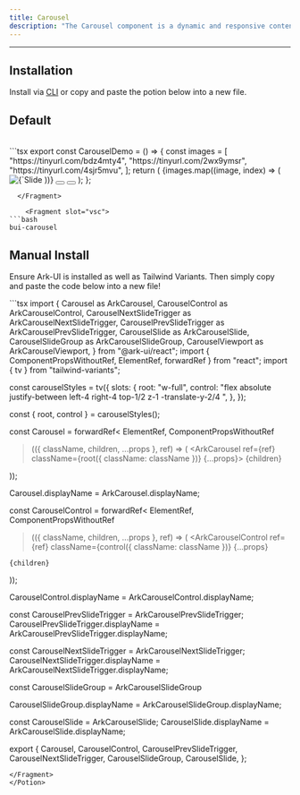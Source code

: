 ```yaml
---
title: Carousel
description: "The Carousel component is a dynamic and responsive content display tool for your applications. It provides support for various configurations, including slide alignment, text direction, and slide orientation."
---
```


---


## Installation

Install via <a href="/docs/getting-started/cli">CLI</a> or copy and paste the potion below into a new file.

## Default 

<div class="p-4 w-full flex justify-center items-center bg-surface-2 rounded-md">
    <div className="flex items-center w-full h-72">
      <Carousel client:load/>
    </div>
</div>

<br />

<DemoTabs solidDisabled vueDisabled>
  <Fragment slot="code">
```tsx
export const CarouselDemo = () => {
  const images = [
    "https://tinyurl.com/bdz4mty4",
    "https://tinyurl.com/2wx9ymsr",
    "https://tinyurl.com/4sjr5mvu",
  ];
  return (
    <Carousel>
      <CarouselSlideGroup>
        {images.map((image, index) => (
          <CarouselSlide key={index} index={index}>
            <img
              src={image}
              alt={`Slide Image ${index}`}
              className="h-56 w-full object-cover"
            />
          </CarouselSlide>
        ))}
      </CarouselSlideGroup>
      <CarouselControl>
        <CarouselPrevSlideTrigger asChild>
          <button>
            <ChevronLeftSquare
              aria-label="Previous Slide"
              className="h-8 w-8 text-white"
            />
          </button>
        </CarouselPrevSlideTrigger>
        <CarouselNextSlideTrigger asChild>
          <button>
            <ChevronRightSquare
              aria-label="Next Slide"
              className="h-8 w-8 text-white"
            />
          </button>
        </CarouselNextSlideTrigger>
      </CarouselControl>
    </Carousel>
  );
};

```
  </Fragment>

    <Fragment slot="vsc">
```bash
bui-carousel
```
  </Fragment>
</DemoTabs>

## Manual Install

<p>
  Ensure Ark-UI is installed as well as Tailwind Variants. Then simply copy and
  paste the code below into a new file!
</p>

<Potion>
<Fragment slot="contentSlot">
```tsx
import {
  Carousel as ArkCarousel,
  CarouselControl as ArkCarouselControl,
  CarouselNextSlideTrigger as ArkCarouselNextSlideTrigger,
  CarouselPrevSlideTrigger as ArkCarouselPrevSlideTrigger,
  CarouselSlide as ArkCarouselSlide,
  CarouselSlideGroup as ArkCarouselSlideGroup,
  CarouselViewport as ArkCarouselViewport,
} from "@ark-ui/react";
import { ComponentPropsWithoutRef, ElementRef, forwardRef } from "react";
import { tv } from "tailwind-variants";

const carouselStyles = tv({
  slots: {
    root: "w-full",
    control: "flex absolute justify-between left-4 right-4 top-1/2 z-1 -translate-y-2/4	",
  },
});

const { root, control } = carouselStyles();

const Carousel = forwardRef<
  ElementRef<typeof ArkCarousel>,
  ComponentPropsWithoutRef<typeof ArkCarousel>
>(({ className, children, ...props }, ref) => (
  <ArkCarousel ref={ref} className={root({ className: className })} {...props}>
    <ArkCarouselViewport className="relative overflow-x-hidden">
      {children}
    </ArkCarouselViewport>
  </ArkCarousel>
));

Carousel.displayName = ArkCarousel.displayName;

const CarouselControl = forwardRef<
  ElementRef<typeof ArkCarouselControl>,
  ComponentPropsWithoutRef<typeof ArkCarouselControl>
>(({ className, children, ...props }, ref) => (
  <ArkCarouselControl
    ref={ref}
    className={control({ className: className })}
    {...props}
  >
    {children}
  </ArkCarouselControl>
));

CarouselControl.displayName = ArkCarouselControl.displayName;

const CarouselPrevSlideTrigger = ArkCarouselPrevSlideTrigger;
CarouselPrevSlideTrigger.displayName = ArkCarouselPrevSlideTrigger.displayName;

const CarouselNextSlideTrigger = ArkCarouselNextSlideTrigger;
CarouselNextSlideTrigger.displayName = ArkCarouselNextSlideTrigger.displayName;

const CarouselSlideGroup = ArkCarouselSlideGroup

CarouselSlideGroup.displayName = ArkCarouselSlideGroup.displayName;

const CarouselSlide = ArkCarouselSlide;
CarouselSlide.displayName = ArkCarouselSlide.displayName;

export {
  Carousel,
  CarouselControl,
  CarouselPrevSlideTrigger,
  CarouselNextSlideTrigger,
  CarouselSlideGroup,
  CarouselSlide,
};

```
</Fragment>
</Potion>

